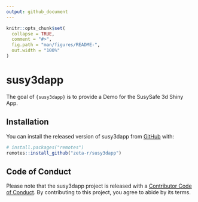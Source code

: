 ```yaml
---
output: github_document
---
```


<!-- README.md is generated from README.Rmd. Please edit that file -->

```r
knitr::opts_chunk$set(
  collapse = TRUE,
  comment = "#>",
  fig.path = "man/figures/README-",
  out.width = "100%"
)
```

# susy3dapp

<!-- badges: start -->
<!-- badges: end -->

The goal of `{susy3dapp}` is to provide a Demo for the SusySafe 3d
Shiny App.

## Installation

You can install the released version of susy3dapp from [GitHub](https://github.com) with:

``` r
# install.packages("remotes")
remotes::install_github("zeta-r/susy3dapp")
```

## Code of Conduct
  
Please note that the susy3dapp project is released with a [Contributor
Code of
Conduct](https://contributor-covenant.org/version/2/0/CODE_OF_CONDUCT.html).
By contributing to this project, you agree to abide by its terms.
